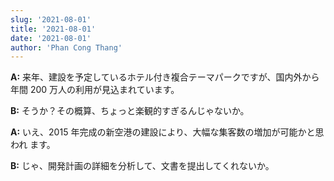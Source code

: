 ```yaml
---
slug: '2021-08-01'
title: '2021-08-01'
date: '2021-08-01'
author: 'Phan Cong Thang'
---
```


**A:** 来年、建設を予定しているホテル付き複合テーマパークですが、国内外から年間
200 万人の利用が見込まれています。

**B:** そうか？その概算、ちょっと楽観的すぎるんじゃないか。

**A:** いえ、2015 年完成の新空港の建設により、大幅な集客数の増加が可能かと思われ
ます。

**B:** じゃ、開発計画の詳細を分析して、文書を提出してくれないか。
